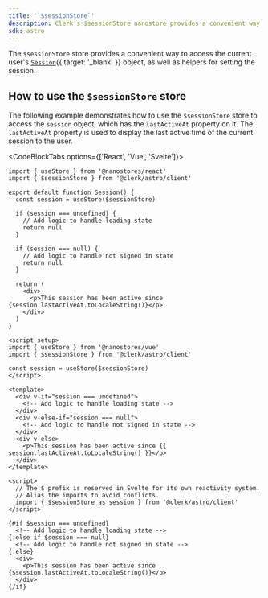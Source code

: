 ```yaml
---
title: '`$sessionStore`'
description: Clerk's $sessionStore nanostore provides a convenient way to access the current user Session object, as well as helpers to set the session.
sdk: astro
---
```


The `$sessionStore` store provides a convenient way to access the current user's [`Session`](/docs/references/javascript/session){{ target: '_blank' }} object, as well as helpers for setting the session.

## How to use the `$sessionStore` store

The following example demonstrates how to use the `$sessionStore` store to access the `session` object, which has the `lastActiveAt` property on it. The `lastActiveAt` property is used to display the last active time of the current session to the user.

<CodeBlockTabs options={['React', 'Vue', 'Svelte']}>
  ```tsx {{ filename: 'session.tsx' }}
  import { useStore } from '@nanostores/react'
  import { $sessionStore } from '@clerk/astro/client'

  export default function Session() {
    const session = useStore($sessionStore)

    if (session === undefined) {
      // Add logic to handle loading state
      return null
    }

    if (session === null) {
      // Add logic to handle not signed in state
      return null
    }

    return (
      <div>
        <p>This session has been active since {session.lastActiveAt.toLocaleString()}</p>
      </div>
    )
  }
  ```

  ```vue {{ filename: 'session.vue' }}
  <script setup>
  import { useStore } from '@nanostores/vue'
  import { $sessionStore } from '@clerk/astro/client'

  const session = useStore($sessionStore)
  </script>

  <template>
    <div v-if="session === undefined">
      <!-- Add logic to handle loading state -->
    </div>
    <div v-else-if="session === null">
      <!-- Add logic to handle not signed in state -->
    </div>
    <div v-else>
      <p>This session has been active since {{ session.lastActiveAt.toLocaleString() }}</p>
    </div>
  </template>
  ```

  ```svelte {{ filename: 'session.svelte' }}
  <script>
    // The $ prefix is reserved in Svelte for its own reactivity system.
    // Alias the imports to avoid conflicts.
    import { $sessionStore as session } from '@clerk/astro/client'
  </script>

  {#if $session === undefined}
    <!-- Add logic to handle loading state -->
  {:else if $session === null}
    <!-- Add logic to handle not signed in state -->
  {:else}
    <div>
      <p>This session has been active since {$session.lastActiveAt.toLocaleString()}</p>
    </div>
  {/if}
  ```
</CodeBlockTabs>
